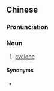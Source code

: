 {{also|气旋}}
==Chinese==
{{zh-forms|s=气旋}}

===Pronunciation===
{{zh-pron
|m=qìxuán
|c=hei3 syun4
|cat=n
}}

===Noun===
{{zh-noun}}

# [[cyclone]]

====Synonyms====
* {{zh-l|龍捲風}}